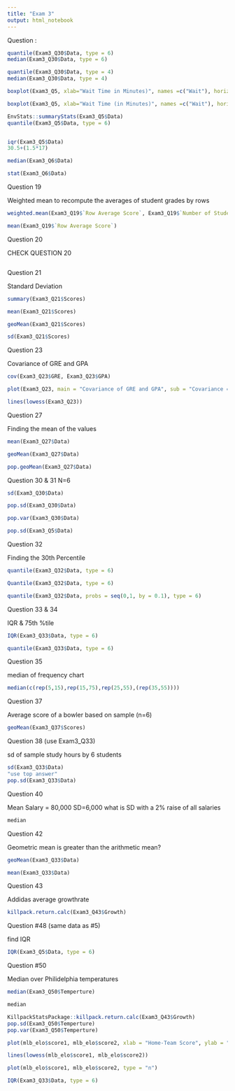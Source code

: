 ```yaml
---
title: "Exam 3"
output: html_notebook
---
```


Question : 

```r

quantile(Exam3_Q30$Data, type = 6)
median(Exam3_Q30$Data, type = 6)

quantile(Exam3_Q30$Data, type = 4)
median(Exam3_Q30$Data, type = 4)
```


 
```r

boxplot(Exam3_Q5, xlab="Wait Time in Minutes)", names =c("Wait"), horizontal = TRUE)

boxplot(Exam3_Q5, xlab="Wait Time (in Minutes)", names =c("Wait"), horizontal = TRUE, plot = FALSE, stats = FALSE)

EnvStats::summaryStats(Exam3_Q5$Data)
quantile(Exam3_Q5$Data, type = 6)


iqr(Exam3_Q5$Data)
30.5+(1.5*17)

```



```r

median(Exam3_Q6$Data)

stat(Exam3_Q6$Data)

```



Question 19

Weighted mean to recompute the averages of student grades by rows


```r
weighted.mean(Exam3_Q19$`Row Average Score`, Exam3_Q19$`Number of Students`)

mean(Exam3_Q19$`Row Average Score`)
```


Question 20


CHECK QUESTION 20

```r

```


Question 21

Standard Deviation

```r
summary(Exam3_Q21$Scores)

mean(Exam3_Q21$Scores)

geoMean(Exam3_Q21$Scores)

sd(Exam3_Q21$Scores)

```

Question 23

Covariance of GRE and GPA

```r
cov(Exam3_Q23$GRE, Exam3_Q23$GPA)

plot(Exam3_Q23, main = "Covariance of GRE and GPA", sub = "Covariance = 57.5")

lines(lowess(Exam3_Q23))
```

Question 27

Finding the mean of the values

```r
mean(Exam3_Q27$Data)

geoMean(Exam3_Q27$Data)

pop.geoMean(Exam3_Q27$Data)

```

Question 30 & 31 N=6



```r
sd(Exam3_Q30$Data)

pop.sd(Exam3_Q30$Data)

pop.var(Exam3_Q30$Data)
```





```r
pop.sd(Exam3_Q5$Data)
```

Question 32

Finding the 30th Percentile

```r
quantile(Exam3_Q32$Data, type = 6)

Quantile(Exam3_Q32$Data, type = 6)

quantile(Exam3_Q32$Data, probs = seq(0,1, by = 0.1), type = 6)
```

Question 33 & 34

IQR & 75th %tile

```r

IQR(Exam3_Q33$Data, type = 6)

quantile(Exam3_Q33$Data, type = 6)

```

Question 35 

median of frequency chart

```r
median(c(rep(5,15),rep(15,75),rep(25,55),(rep(35,55))))
```

Question 37 

Average score of a bowler based on sample (n=6)

```r
geoMean(Exam3_Q37$Scores)
```

Question 38 (use Exam3_Q33)

sd of sample study hours by 6 students

```r
sd(Exam3_Q33$Data)
"use top answer"
pop.sd(Exam3_Q33$Data)
```

Question 40

Mean Salary = 80,000 SD=6,000 what is SD with a 2% raise of all salaries

```r
median
```

Question 42 

Geometric mean is greater than the arithmetic mean?

```r
geoMean(Exam3_Q33$Data)

mean(Exam3_Q33$Data)

```

Question 43

Addidas average growthrate

```r

killpack.return.calc(Exam3_Q43$Growth)

```

Question #48 (same data as #5)

find IQR

```r
IQR(Exam3_Q5$Data, type = 6)
```

Question #50

Median over Philidelphia temperatures

```r
median(Exam3_Q50$Temperture)

median
```





```r
KillpackStatsPackage::killpack.return.calc(Exam3_Q43$Growth)
pop.sd(Exam3_Q50$Temperture)
pop.var(Exam3_Q50$Temperture)
```



```r
plot(mlb_elo$score1, mlb_elo$score2, xlab = "Home-Team Score", ylab = "Visiting-Team Score", main = "Score Analasys")

lines(lowess(mlb_elo$score1, mlb_elo$score2))

plot(mlb_elo$score1, mlb_elo$score2, type = "n")
```




```r
IQR(Exam3_Q33$Data, type = 6)
```






